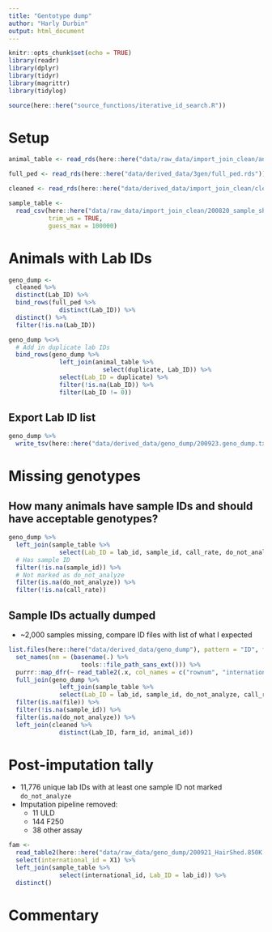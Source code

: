 ```yaml
---
title: "Gentotype dump"
author: "Harly Durbin"
output: html_document
---
```


```r
knitr::opts_chunk$set(echo = TRUE)
library(readr)
library(dplyr)
library(tidyr)
library(magrittr)
library(tidylog)

source(here::here("source_functions/iterative_id_search.R"))
```

# Setup

```r
animal_table <- read_rds(here::here("data/raw_data/import_join_clean/animal_table.rds"))
```

```r
full_ped <- read_rds(here::here("data/derived_data/3gen/full_ped.rds"))
```

```r
cleaned <- read_rds(here::here("data/derived_data/import_join_clean/cleaned.rds"))
```

```r
sample_table <- 
  read_csv(here::here("data/raw_data/import_join_clean/200820_sample_sheet.csv"),
           trim_ws = TRUE,
           guess_max = 100000)
```

# Animals with Lab IDs

```r
geno_dump <-
  cleaned %>% 
  distinct(Lab_ID) %>% 
  bind_rows(full_ped %>% 
              distinct(Lab_ID)) %>% 
  distinct() %>% 
  filter(!is.na(Lab_ID))
```


```r
geno_dump %<>% 
  # Add in duplicate lab IDs
  bind_rows(geno_dump %>% 
              left_join(animal_table %>% 
                          select(duplicate, Lab_ID)) %>% 
              select(Lab_ID = duplicate) %>% 
              filter(!is.na(Lab_ID)) %>% 
              filter(Lab_ID != 0))
```

## Export Lab ID list

```r
geno_dump %>% 
  write_tsv(here::here("data/derived_data/geno_dump/200923.geno_dump.txt"), col_names = FALSE)
```

# Missing genotypes

## How many animals have sample IDs and should have acceptable genotypes?

```r
geno_dump %>% 
  left_join(sample_table %>% 
              select(Lab_ID = lab_id, sample_id, call_rate, do_not_analyze)) %>% 
  # Has sample ID
  filter(!is.na(sample_id)) %>% 
  # Not marked as do_not_analyze
  filter(is.na(do_not_analyze)) %>% 
  filter(!is.na(call_rate))
```

## Sample IDs actually dumped 

* ~2,000 samples missing, compare ID files with list of what I expected 

```r
list.files(here::here("data/derived_data/geno_dump"), pattern = "ID", full.names = TRUE) %>% 
  set_names(nm = (basename(.) %>%
                    tools::file_path_sans_ext())) %>%
  purrr::map_dfr(~ read_table2(.x, col_names = c("rownum", "international_id")), .id = "file") %>% 
  full_join(geno_dump %>% 
              left_join(sample_table %>% 
              select(Lab_ID = lab_id, sample_id, do_not_analyze, call_rate, assay, international_id))) %>% 
  filter(is.na(file)) %>% 
  filter(!is.na(sample_id)) %>% 
  filter(is.na(do_not_analyze)) %>% 
  left_join(cleaned %>% 
              distinct(Lab_ID, farm_id, animal_id)) 
```

# Post-imputation tally

* 11,776 unique lab IDs with at least one sample ID not marked `do_not_analyze`
* Imputation pipeline removed:
    + 11 ULD 
    + 144 F250
    + 38 other assay

```r
fam <-
  read_table2(here::here("data/raw_data/geno_dump/200921_HairShed.850K.fam"), col_names = FALSE) %>% 
  select(international_id = X1) %>% 
  left_join(sample_table %>% 
              select(international_id, Lab_ID = lab_id)) %>% 
  distinct()
```


# Commentary

